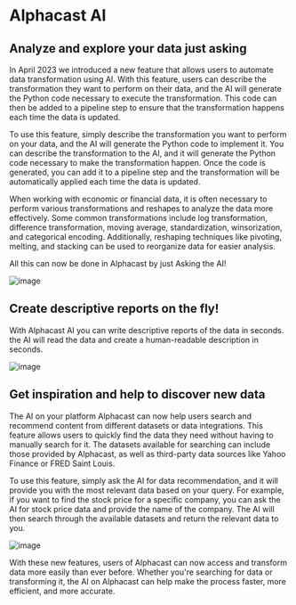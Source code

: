 # Alphacast AI

## Analyze and explore your data just asking

In April 2023 we introduced a new feature that allows users to automate data transformation using AI. With this feature, users can describe the transformation they want to perform on their data, and the AI will generate the Python code necessary to execute the transformation. This code can then be added to a pipeline step to ensure that the transformation happens each time the data is updated.

To use this feature, simply describe the transformation you want to perform on your data, and the AI will generate the Python code to implement it. You can describe the transformation to the AI, and it will generate the Python code necessary to make the transformation happen. Once the code is generated, you can add it to a pipeline step and the transformation will be automatically applied each time the data is updated.

When working with economic or financial data, it is often necessary to perform various transformations and reshapes to analyze the data more effectively. Some common transformations include log transformation, difference transformation, moving average, standardization, winsorization, and categorical encoding. Additionally, reshaping techniques like pivoting, melting, and stacking can be used to reorganize data for easier analysis.

All this can now be done in Alphacast by just Asking the AI!

![image](https://user-images.githubusercontent.com/25038044/236283888-0d73045d-fb77-4468-97e5-70008ae8e575.png)

## Create descriptive reports on the fly!

With Alphacast AI you can write descriptive reports of the data in seconds. the AI will read the data and create a human-readable description in seconds.

![image](https://user-images.githubusercontent.com/25038044/236284165-4b01c40a-d836-4e12-a887-0f06f7216a5e.png)

## Get inspiration and help to discover new data

The AI on your platform Alphacast can now help users search and recommend content from different datasets or data integrations. This feature allows users to quickly find the data they need without having to manually search for it. The datasets available for searching can include those provided by Alphacast, as well as third-party data sources like Yahoo Finance or FRED Saint Louis.

To use this feature, simply ask the AI for data recommendation, and it will provide you with the most relevant data based on your query. For example, if you want to find the stock price for a specific company, you can ask the AI for stock price data and provide the name of the company. The AI will then search through the available datasets and return the relevant data to you.

![image](https://user-images.githubusercontent.com/25038044/236284068-b57c79b1-bd98-4bf8-96d1-c2ea2b7af698.png)

With these  new features, users of Alphacast can now access and transform data more easily than ever before. Whether you're searching for data or transforming it, the AI on Alphacast can help make the process faster, more efficient, and more accurate.
